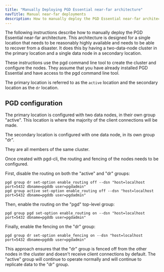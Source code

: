```yaml
---
title: "Manually Deploying PGD Essential near-far architecture"
navTitle: Manual near-far deployments
description: How to manually deploy the PGD Essential near-far architecture.
---
```


The following instructions describe how to manually deploy the PGD Essential near-far architecture. This architecture is designed for a single location that needs to be reasonably highly available and needs to be able to recover from a disaster. It does this by having a two-data-node cluster in the primary location and a single data node in a secondary location.

These instructions use the pgd command line tool to create the cluster and configure the nodes. They assume that you have already installed PGD Essential and have access to the pgd command line tool. 

The primary location is referred to as the `active` location and the secondary location as the `dr` location.

## PGD configuration

The primary location is configured with two data nodes, in their own group "active". This location is where the majority of the client connections will be made.

The secondary location is configured with one data node, in its own group "dr".

They are all members of the same cluster.

Once created with pgd-cli, the routing and fencing of the nodes needs to be configured.

First, disable the routing on both the "active" and "dr" groups:

```shell
pgd group dr set-option enable_routing off --dsn "host=localhost port=5432 dbname=pgddb user=pgdadmin"
pgd group active set-option enable_routing off --dsn "host=localhost port=5432 dbname=pgddb user=pgdadmin"
```

Then, enable the routing on the "pgd" top-level group:

```shell
pgd group pgd set-option enable_routing on --dsn "host=localhost port=5432 dbname=pgddb user=pgdadmin"
```

Finally, enable the fencing on the "dr" group:

```shell
pgd group dr set-option enable_fencing on --dsn "host=localhost port=5432 dbname=pgddb user=pgdadmin"
```

This approach ensures that the "dr" group is fenced off from the other nodes in the cluster and doesn't receive client connections by default.
The "active" group will continue to operate normally and will continue to replicate data to the "dr" group.

